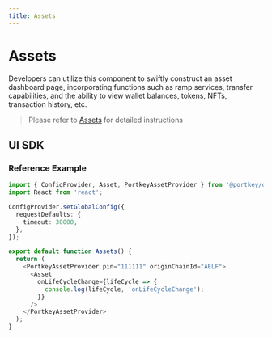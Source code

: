 ```yaml
---
title: Assets
---
```


# Assets

Developers can utilize this component to swiftly construct an asset dashboard page, incorporating functions such as ramp services, transfer capabilities, and the ability to view wallet balances, tokens, NFTs, transaction history, etc.

> Please refer to [Assets](docs/SDKs/UISDK/TypeScript/Document/Assets.mdx) for detailed instructions

## UI SDK

### Reference Example

```typescript
import { ConfigProvider, Asset, PortkeyAssetProvider } from '@portkey/did-ui-react';
import React from 'react';

ConfigProvider.setGlobalConfig({
  requestDefaults: {
    timeout: 30000,
  },
});

export default function Assets() {
  return (
    <PortkeyAssetProvider pin="111111" originChainId="AELF">
      <Asset
        onLifeCycleChange={lifeCycle => {
          console.log(lifeCycle, 'onLifeCycleChange');
        }}
      />
    </PortkeyAssetProvider>
  );
}
```
